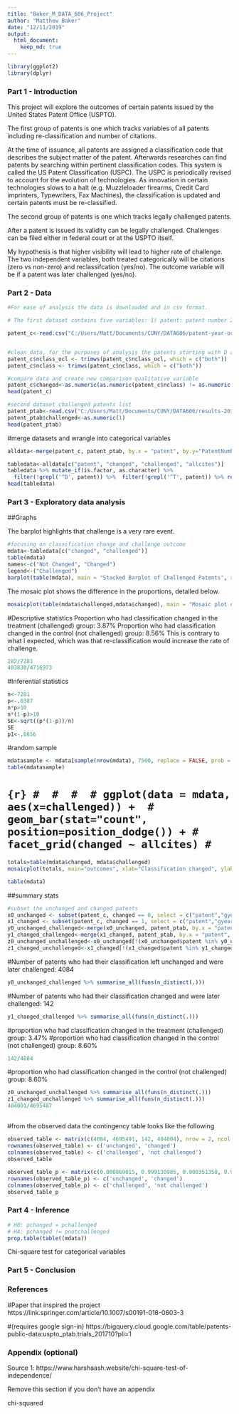 ---
title: "Baker_M_DATA_606_Project"
author: "Matthew Baker"
date: "12/11/2019"
output: 
  html_document:
    keep_md: true
---

```{r echo=FALSE}
library(ggplot2)
library(dplyr)
```

### Part 1 - Introduction

This project will explore the outcomes of certain patents issued by the United States Patent Office (USPTO).  


The first group of patents is one which tracks variables of all patents including re-classification and number of citations.

At the time of issuance, all patents are assigned a classification code that describes the subject matter of the patent.  Afterwards researches can find patents by searching within pertinent classification codes.  This system is called the US Patent Classification (USPC).  The USPC is periodically revised to account for the evolution of technologies.  As innovation in certain technologies slows to a halt (e.g. Muzzleloader firearms, Credit Card imprinters, Typewriters, Fax Machines), the classification is updated and certain patents must be re-classified.


The second group of patents is one which tracks legally challenged patents.

After a patent is issued its validity can be legally challenged.  Challenges can be filed either in federal court or at the USPTO itself.

My hypothesis is that higher visibility will lead to higher rate of challenge.  The two independent variables, both treated categorically will be citations (zero vs non-zero) and reclassifcation (yes/no). The outcome variable will be if a patent was later challenged (yes/no).



### Part 2 - Data
```{r}
#For ease of analysis the data is downloaded and in csv format.

# The first dataset contains five variables: 1) patent: patent number 2) gyear: grant year 3) nclass_ocl: original (at birth) main class 4) class: current main class 5) allcites: number of citations received between birth and June 2015.

patent_c<-read.csv("C:/Users/Matt/Documents/CUNY/DATA606/patent-year-ocl-ccl-allcites.csv")


#clean data, for the purposes of analysis the patents starting with D are ignored, these are design patents and will not show up in the compared dataset
patent_c$nclass_ocl <- trimws(patent_c$nclass_ocl, which = c("both"))
patent_c$nclass <- trimws(patent_c$nclass, which = c("both"))

#compare data and create new comparison qualitative variable
patent_c$changed<-as.numeric(as.numeric(patent_c$nclass) != as.numeric(patent_c$nclass_ocl))
head(patent_c)
```

```{r}
#second dataset challenged patents list
patent_ptab<-read.csv("C:/Users/Matt/Documents/CUNY/DATA606/results-20191019-160901.csv")
patent_ptab$challenged<-as.numeric(1)
head(patent_ptab)
```

#merge datasets and wrangle into categorical variables
```{r}
alldata<-merge(patent_c, patent_ptab, by.x = "patent", by.y="PatentNumber", all=TRUE) 

tabledata<-alldata[c("patent", "changed", "challenged", "allcites")]
tabledata %>% mutate_if(is.factor, as.character) %>%
  filter(!grepl('^D', patent)) %>%  filter(!grepl('^T', patent)) %>% replace(is.na(.), 0) %>% mutate(allcites=(replace(allcites, allcites>0,1))) %>% distinct(tabledata)-> tabledata
head(tabledata)
```






### Part 3 - Exploratory data analysis

##Graphs

The barplot highlights that challenge is a very rare event. 
```{r}
#focusing on classification change and challenge outcome
mdata<-tabledata[c("changed", "challenged")]
table(mdata)
names<-c("Not Changed", "Changed")
legend<-("Challenged")
barplot(table(mdata), main = "Stacked Barplot of Challenged Patents", xlab ="Classification Change", ylab="Frequency", names.arg=names)
```
The mosaic plot shows the difference in the proportions, detailed below.
```{r}
mosaicplot(table(mdata$challenged,mdata$changed), main = "Mosaic plot of Re-classification and Challenge", xlab = "Classification Changed", ylab = "Challenged")
```

#Descriptive statistics 
Proportion who had classification changed in the treatment (challenged) group: 3.87%
Proportion who had classification changed in the control (not challenged) group: 8.56%
This is contrary to what I expected, which was that re-classification would increase the rate of challenge.
```{r}
282/7281
403830/4716973
```


#Inferential statistics

```{r}
n<-7281
p<-.0387
n*p>10
n*(1-p)>10
SE<-sqrt((p*(1-p))/n)
SE
p1<-.0856

```






#random sample
```{r}
mdatasample <- mdata[sample(nrow(mdata), 7500, replace = FALSE, prob = NULL),]
table(mdatasample)
```




# ```{r}
# 
# 
# 
# ggplot(data = mdata, aes(x=challenged)) + 
#   geom_bar(stat="count", position=position_dodge()) +
#   facet_grid(changed ~ allcites)
# ```



```{r}
totals=table(mdata$changed, mdata$challenged)
mosaicplot(totals, main="outcomes", xlab="Classification changed", ylab="Challenge")
```

<!-- ```{r} -->
<!-- totals=table(mdata$allcites, mdata$challenged) -->
<!-- mosaicplot(totals, main="outcomes", xlab="Patent Cited", ylab="Challenge") -->
<!-- ``` -->
```{r}
table(mdata)
```



##summary stats
```{r}
#subset the unchanged and changed patents
x0_unchanged <- subset(patent_c, changed == 0, select = c("patent","gyear","nclass_ocl","nclass", "allcites","changed"))
x1_changed <- subset(patent_c, changed == 1, select = c("patent","gyear","nclass_ocl", "nclass", "allcites","changed"))
y0_unchanged_challenged<-merge(x0_unchanged, patent_ptab, by.x = "patent", by.y="PatentNumber")
y1_changed_challenged<-merge(x1_changed, patent_ptab, by.x = "patent", by.y="PatentNumber")
z0_unchanged_unchallenged<-x0_unchanged[!(x0_unchanged$patent %in% y0_unchanged_challenged$patent),]
z1_changed_unchallenged<-x1_changed[!(x1_changed$patent %in% y1_changed_challenged$patent),]
```

#Number of patents who had their classification left unchanged and were later challenged: 4084

```{r}
y0_unchanged_challenged %>% summarise_all(funs(n_distinct(.)))
```

#Number of patents who had their classification changed and were later challenged: 142

```{r}
y1_changed_challenged %>% summarise_all(funs(n_distinct(.)))
```
#proportion who had classification changed in the treatment (challenged) group: 3.47%
#proportion who had classification changed in the control (not challenged) group: 8.60%
```{r}
142/4084
```

#proportion who had classification changed in the control (not challenged) group: 8.60%
```{r}
z0_unchanged_unchallenged %>% summarise_all(funs(n_distinct(.)))
z1_changed_unchallenged %>% summarise_all(funs(n_distinct(.)))
404001/4695487
```
##

#from the observed data the contingency table looks like the following
```{r}
observed_table <- matrix(c(4084, 4695491, 142, 404004), nrow = 2, ncol = 2, byrow = T)
rownames(observed_table) <- c('unchanged', 'changed')
colnames(observed_table) <- c('challenged', 'not challenged')
observed_table
```

```{r}
observed_table_p <- matrix(c(0.000869015, 0.999130985, 0.000351358, 0.999648642), nrow = 2, ncol = 2, byrow = T)
rownames(observed_table_p) <- c('unchanged', 'changed')
colnames(observed_table_p) <- c('challenged', 'not challenged')
observed_table_p
```



### Part 4 - Inference
```{r}
# H0: pchanged = pchallenged
# HA: pchanged != pnotchallenged
prop.table(table((mdata))
```


Chi-square test for categorical variables 


### Part 5 - Conclusion


### References
#Paper that inspired the project
https://link.springer.com/article/10.1007/s00191-018-0603-3




#(requires google sign-in)
https://bigquery.cloud.google.com/table/patents-public-data:uspto_ptab.trials_201710?pli=1

### Appendix (optional)
Source 1: https://www.harshaash.website/chi-square-test-of-independence/

Remove this section if you don't have an appendix

chi-squared
